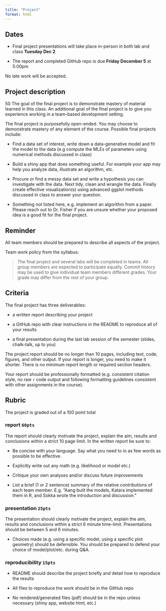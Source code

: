 ```yaml
---
title: "Project"
format: html
---
```


## Dates

-   Final project presentations will take place in-person in both lab and class **Tuesday Dec 2**

-   The report and completed GitHub repo is due **Friday December 5** at 5:00pm

:::callout-important
No late work will be accepted.
:::

## Project description
50
The goal of the final project is to demonstrate mastery of material learned in this class. An additional goal of the final project is to give you experience working in a team-based development setting.

The final project is purposefully open-ended. You may choose to demonstrate mastery of any element of the course. Possible final projects include:

-   Find a data set of interest, write down a data-generative model and fit the model to the data (e.g compute the MLEs of parameters using numerical methods discussed in class)

-   Build a shiny app that does something useful. For example your app may help you analyze data, illustrate an algorithm, etc.

-   Procure or find a messy data set and write a hypothesis you can investigate with the data. Next tidy, clean and wrangle the data. Finally create effective visualization(s) using advanced ggplot methods discussed in class to answer your question.

-   Something not listed here, e.g. implement an algorithm from a paper. Please reach out to Dr. Fisher if you are unsure whether your proposed idea is a good fit for the final project.

::: callout-important
## Reminder

All team members should be prepared to describe all aspects of the project.

Team work policy from the syllabus:

> The final project and several labs will be completed in teams. All group members are expected to participate equally. Commit history may be used to give individual team members different grades. Your grade may differ from the rest of your group.
:::

## Criteria

The final project has three deliverables:

-   a written report describing your project

-   a GitHub repo with clear instructions in the README to reproduce all of your results

-   a final presentation during the last lab session of the semester (slides, chalk-talk, up to you)

The project report should be no longer than 10 pages, including text, code, figures, and other output. If your report is longer, you need to make it shorter. There is no minimum report length or required section headers.

Your report should be professionally formatted (e.g. consistent citation style, no raw `r` code output and following formatting guidelines consistent with other assignments in the course).

## Rubric

The project is graded out of a 100 point total

### report `60pts`

The report should clearly motivate the project, explain the aim, results and conclusions within a strict 10 page limit. In the written report be sure to:

- Be concise with your language. Say what you need to in as few words as possible to be effective.

- Explicitly write out any math (e.g. likelihood or model etc.)

- Critique your own analyses and/or discuss future improvements

- List a brief (1 or 2 sentence) summary of the relative contributions of each team member. E.g. "Aang built the models, Katara implemented them in R, and Sokka wrote the introduction and discussion."

### presentation `25pts`

The presentation should clearly motivate the project, explain the aim, results and conclusions within a strict 6 minute time-limit. Presentations should be between 5 and 6 minutes.

- Choices made (e.g. using a specific model, using a specific plot geometry) should be defensible. You should be prepared to defend your choice of model/plot/etc. during Q&A.


### reproducibility `15pts`

- README should describe the project briefly and detail how to reproduce the results

- All files to reproduce the work should be in the GitHub repo

- No rendered/generated files (pdf) should be in the repo unless necessary (shiny app, website html, etc.)
